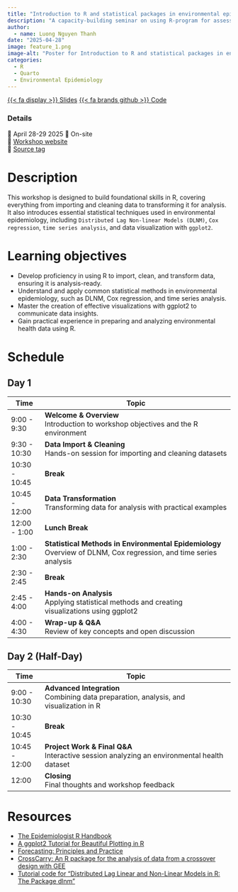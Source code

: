 ```yaml
---
title: "Introduction to R and statistical packages in environmental epidemiology"
description: "A capacity-building seminar on using R-program for assessing climate impact on health outcomes for master students at the School of Public Health and Community Medicine, Institute of Medicine, University of Gothenburg, Sweden"
author: 
  - name: Luong Nguyen Thanh
date: "2025-04-28"
image: feature_1.png
image-alt: "Poster for Introduction to R and statistical packages in environmental epidemiology"
categories:
  - R
  - Quarto
  - Environmental Epidemiology
---
```


<span class="listing-btn-group">
<a href="https://ntluong95.quarto.pub/gothenburg_ws2025/" class="btn" role="button">{{< fa display >}} Slides</a> 
<a href="https://github.com/ntluong95/gothenburg_ws" class="btn" role="button">{{< fa brands github >}} Code</a>
</span>

### Details

📆 April 28-29 2025
🏨 On-site  
🏡 [Workshop website](https://ntluong95.quarto.pub/gothenburg_ws2025/)  
🔖 [Source tag](https://github.com/ntluong95/gothenburg_ws)

# Description

This workshop is designed to build foundational skills in R, covering everything from importing and cleaning data to transforming it for analysis. It also introduces essential statistical techniques used in environmental epidemiology, including `Distributed Lag Non-linear Models (DLNM)`, `Cox regression`, `time series analysis`, and data visualization with `ggplot2`.

# Learning objectives

- Develop proficiency in using R to import, clean, and transform data, ensuring it is analysis-ready.
- Understand and apply common statistical methods in environmental epidemiology, such as DLNM, Cox regression, and time series analysis.
- Master the creation of effective visualizations with ggplot2 to communicate data insights.
- Gain practical experience in preparing and analyzing environmental health data using R.

# Schedule

## Day 1

| Time           | Topic                                                                                   |
|----------------|-----------------------------------------------------------------------------------------|
| 9:00 - 9:30    | **Welcome & Overview**<br>Introduction to workshop objectives and the R environment      |
| 9:30 - 10:30   | **Data Import & Cleaning**<br>Hands-on session for importing and cleaning datasets        |
| 10:30 - 10:45  | **Break**                                                                               |
| 10:45 - 12:00  | **Data Transformation**<br>Transforming data for analysis with practical examples         |
| 12:00 - 1:00   | **Lunch Break**                                                                         |
| 1:00 - 2:30    | **Statistical Methods in Environmental Epidemiology**<br>Overview of DLNM, Cox regression, and time series analysis |
| 2:30 - 2:45    | **Break**                                                                               |
| 2:45 - 4:00    | **Hands-on Analysis**<br>Applying statistical methods and creating visualizations using ggplot2 |
| 4:00 - 4:30    | **Wrap-up & Q&A**<br>Review of key concepts and open discussion                          |

## Day 2 (Half-Day)

| Time           | Topic                                                                                   |
|----------------|-----------------------------------------------------------------------------------------|
| 9:00 - 10:30   | **Advanced Integration**<br>Combining data preparation, analysis, and visualization in R  |
| 10:30 - 10:45  | **Break**                                                                               |
| 10:45 - 12:00  | **Project Work & Final Q&A**<br>Interactive session analyzing an environmental health dataset|
| 12:00          | **Closing**<br>Final thoughts and workshop feedback        


# Resources

- [The Epidemiologist R Handbook](https://epirhandbook.com/en/)
- [A ggplot2 Tutorial for Beautiful Plotting in R](https://cedricscherer.netlify.app/2019/08/05/a-ggplot2-tutorial-for-beautiful-plotting-in-r/)
- [Forecasting: Principles and Practice](https://otexts.com/fpp3/)
- [CrossCarry: An R package for the analysis of data from a crossover design with GEE](https://arxiv.org/pdf/2304.02440)
- [Tutorial code for "Distributed Lag Linear and Non-Linear Models in R: The Package dlnm"](https://datacompass.lshtm.ac.uk/id/eprint/973/)